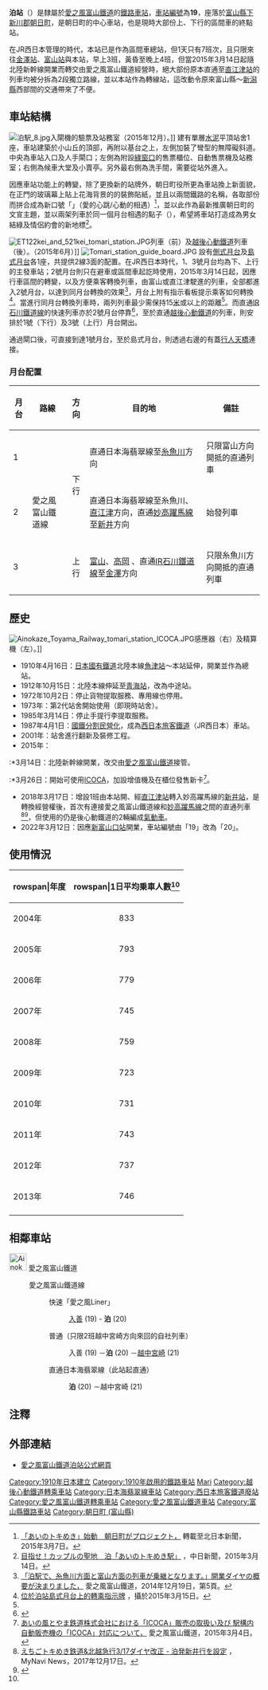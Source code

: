{{Otheruses|subject=愛之風富山鐵道的泊站|other=其他同名車站|泊站}}
{{noteTA
|T=zh-hans:泊站 (富山县);zh-hk:泊站 (富山縣);zh-tw:泊車站 (富山縣);
|1=zh-hans:泊站;zh-hk:泊站;zh-tw:泊車站;
}}

{{日本車站資訊
|公司色     = #00a556
|文字色     =
|站名       = 泊站
|圖片       = 泊駅 2.jpg
|pxl        = 
|圖片說明   = 泊站外貌（2015年12月）
|日文原名   = 泊
|平假名     = とまり
|羅馬拼音   = Tomari
|副站名     = 
|前一站     = 19 [[入善站|入善]]
|前一站距離 = 5.2
|後一站距離 = 4.7
|後一站     = [[越中宮崎站|越中宮崎]] 21
|電報略號   = トマ
|車站編號   = 20
|所屬公司   = [[愛之風富山鐵道|愛之風富山鐵道]]
|所屬路線   = {{color|#00a556|■}}[[愛之風富山鐵道線|愛之風富山鐵道線]]<br/>{{color|#3782bd|■}}[[日本海翡翠線|日本海翡翠線]]（直通）
|距離       = 90.7公里（起點站：[[俱利伽羅站|俱利伽羅]]）<br />108.5公里（起點站：[[金澤站|金澤]]）<br />285.1
|起站       = [[米原站|米原]]
|所在地     = [[富山縣|富山縣]][[下新川郡|下新川郡]][[朝日町_(富山縣)|朝日町]]平柳字阿原631
|車站構造   = [[地面車站|地面車站]]
|月台配置   = 2面3線
|啟用年月日 = 1910年4月16日
|廢止年月日 =
|上下車人次 = 746
|統計年度   = 2013年<ref name="toyama">[http://www.pref.toyama.jp/sections/1015/lib/almanac/almanac_25/_10/_dat/1nenkan_dat148.xls 富山縣統計年鑑] {{Wayback|url=http://www.pref.toyama.jp/sections/1015/lib/almanac/almanac_25/_10/_dat/1nenkan_dat148.xls |date=20150715183613 }}，第10章，項目10-2。</ref>
|備註       = 直營站
}}

'''泊站'''（{{jpn|j=泊駅|hg=とまりえき|rm=Tomari eki|f=y}}）是隸屬於[[愛之風富山鐵道|愛之風富山鐵道]]的[[鐵路車站|鐵路車站]]，[[車站編號|車站編號]]為'''19'''，座落於[[富山縣|富山縣]][[下新川郡|下新川郡]][[朝日町|朝日町]]，是朝日町的中心車站，也是現時大部份上、下行的區間車的終點站。

在JR西日本管理的時代，本站已是作為區間車總站，但1天只有7班次，且只限來往[[金澤站|金澤站]]、[[富山站_(日本)|富山站]]與本站，早上3班，黃昏至晚上4班，但當2015年3月14日起隨北陸新幹線開業而轉交由愛之風富山鐵道經營時，絕大部份原本直通至[[直江津站|直江津站]]的列車均被分拆為2段獨立路線，並以本站作為轉線站，這改動令原來富山縣～[[新潟縣|新潟縣]]西部間的交通帶來了不便。

==車站結構==
[[File:泊駅_8.jpg|thumb]]入閘機的驗票及站務室（2015年12月）。]]
建有單層[[水泥|水泥]]平頂站舍1座，車站建築於小山丘的頂部，再附以基台之上，左側加裝了彎型的無障礙斜道。中央為車站入口及人手閘口；左側為附設[[綠窗口|綠窗口]]的售票櫃位、自動售票機及站務室；右側為候車大堂及小賣亭。另外最右側為洗手間，需要從站外進入。

因應車站功能上的轉變，除了更換新的站牌外，朝日町役所更為車站換上新面貌，在正門的玻璃幕上貼上花海背景的的裝飾貼紙，並且以兩間鐵路的名稱，各取部份而拼合成為新口號「{{lang|ja|あいのトキめき}}」（愛的心跳/心動的相遇）<ref>[http://www.hokurikushinkansen-navi.jp/pc/news/article.php?id=NEWS0000001246 「あいのトキめき」始動　朝日町がプロジェクト，] {{Wayback|url=http://www.hokurikushinkansen-navi.jp/pc/news/article.php?id=NEWS0000001246 |date=20191211082155 }}轉載至北日本新聞，2015年3月7日。{{ja}}</ref>，並以此作為最新推廣朝日町的文宣主題，並以兩架列車於同一個月台相遇的點子（{{lang-ja|出会い}}），希望將車站打造成為男女結綠及情侶約會的新地標<ref name="chunichi">[http://www.chunichi.co.jp/hokuriku/article/news/CK2015031402100007.html 目指せ！カップルの聖地　泊「あいのトキめき駅」] {{webarchive|url=https://web.archive.org/web/20150320144705/http://www.chunichi.co.jp/hokuriku/article/news/CK2015031402100007.html |date=2015-03-20 }}，中日新聞，2015年3月14日。{{ja}}</ref>。

[[File:ET122kei_and_521kei_tomari_station.JPG|thumb]]列車（前）及[[越後心動鐵道|越後心動鐵道]]列車（後）。（2015年6月）]]
[[File:Tomari_station_guide_board.JPG|thumb]]
設有[[側式月台|側式月台]]及[[島式月台|島式月台]]各1座，共提供2線3面的配置。在JR西日本時代，1、3號月台均為下、上行的主發車站；2號月台則只在避車或區間車起訖時使用，2015年3月14日起，因應行車區間的轉變，以及方便乘客轉換列車，由富山或直江津駛進的列車，全部都進入2號月台，以達到同月台轉換的效果<ref>[http://www.toyama-railway.jp/news/daiya.pdf 「泊駅で、糸魚川方面と富山方面の列車が乗継となります。」開業ダイヤの概要が決まりました，] {{Wayback|url=http://www.toyama-railway.jp/news/daiya.pdf |date=20141219161619 }}愛之風富山鐵道，2014年12月19日，第5頁。</ref>，月台上附有指示看板提示乘客如何轉換<ref>[http://stat.ameba.jp/user_images/20150314/22/oozekitaku/df/53/j/o0480064013244880489.jpg 位於泊站島式月台上的轉乘指示牌] {{Wayback|url=http://stat.ameba.jp/user_images/20150314/22/oozekitaku/df/53/j/o0480064013244880489.jpg |date=20150402165005 }}，攝於2015年3月15日。</ref>。當進行同月台轉換列車時，兩列列車最少需保持15[[公尺|米]]或以上的距離<ref name="chunichi"/>。而直通[[IR石川鐵道線|IR石川鐵道線]]的快速列車亦於2號月台停靠<ref name="tomari">{{Cite web |url=http://ainokaze.co.jp/pc/pdf/timetable_tomari.pdf |title=泊站時間表及月台使用位置。 |access-date=2015-04-25 |archive-date=2019-11-14 |archive-url=https://web.archive.org/web/20191114201056/https://ainokaze.co.jp/pc/pdf/timetable_tomari.pdf |dead-url=no }}</ref>，至於直通[[越後心動鐵道|越後心動鐵道]]的列車，則安排於1號（下行）及3號（上行）月台開出。

通過閘口後，可直接到達1號月台，至於島式月台，則透過右邊的有蓋[[行人天橋|行人天橋]]連接。

===月台配置===
{| rules="rows" class="wikitable"
!月台!!路線!!方向!!目的地!!備註
|-
! 1
| rowspan="4"|{{color|#00a556|■}}愛之風富山鐵道線
| rowspan="2" style="text-align:center" | 下行
| 直通{{color|#3782bd|■}}日本海翡翠線至[[糸魚川站|糸魚川]]方向
| 只限富山方向開抵的直通列車
|-
! rowspan="2"| 2
| 直通{{color|#3782bd|■}}日本海翡翠線至糸魚川、[[直江津站|直江津]]方向，直通{{color|#35c98e|■}}[[妙高躍馬線|妙高躍馬線]]至[[新井站_(新潟縣)|新井]]方向
| rowspan="2"|始發列車
|-
| rowspan="2" style="text-align:center" | 上行
| rowspan="2" |[[富山站_(日本)|富山]]、[[高岡站|高岡]] 、直通{{color|#3782bd|■}}[[IR石川鐵道線|IR石川鐵道線]]至[[金澤站|金澤]]方向
|-
! 3
| 只限糸魚川方向開抵的直通列車
|}

== 歷史 ==
[[File:Ainokaze_Toyama_Railway_tomari_station_ICOCA.JPG|thumb]]感應器（右）及精算機（左）。]]
* 1910年4月16日：[[日本國有鐵道|日本國有鐵道]]北陸本線[[魚津站|魚津站]]～本站延伸，開業並作為總站。
* 1912年10月15日：北陸本線伸延至[[青海站_(新潟縣)|青海站]]，改為中途站。
* 1972年10月2日：停止貨物提取服務、{{link-ja|日東紡織|日東紡績}}專用線也停用。
* 1973年：第2代站舍開始使用（即現時站舍）。
* 1985年3月14日：停止手提行李提取服務。
* 1987年4月1日：[[國鐵分割民營化|國鐵分割民營化]]，成為[[西日本旅客鐵道|西日本旅客鐵道]]（JR西日本）車站。
* 2001年：站舍進行翻新及裝修工程。
* 2015年：
:*3月14日：北陸新幹線開業，改交由[[愛之風富山鐵道|愛之風富山鐵道]]接管。
:*3月26日：開始可使用[[ICOCA|ICOCA]]，加設增值機及在櫃位發售新卡<ref>[http://ainokaze.co.jp/860 あいの風とやま鉄道株式会社における「ICOCA」販売の取扱い及び 駅構内自動販売機の「ICOCA」対応について，] {{Wayback|url=http://ainokaze.co.jp/860 |date=20200925023206 }}愛之風富山鐵道，2015年3月4日。{{ja}}</ref>。
* 2018年3月17日：增設1班由本站開、經[[直江津站|直江津站]]轉入妙高躍馬線的[[新井站_(新潟縣)|新井站]]，是轉換經營權後，首次有連接愛之風富山鐵道線和[[妙高躍馬線|妙高躍馬線]]之間的直通列車<ref>[https://news.mynavi.jp/article/20171217-558684/ えちごトキめき鉄道&北越急行3/17ダイヤ改正 - 泊発新井行を設定] {{Wayback|url=https://news.mynavi.jp/article/20171217-558684/ |date=20200425075748 }}，MyNavi News，2017年12月17日。{{ja}}</ref><ref>{{Cite web|url=https://web.archive.org/web/*/http://www.echigo-tokimeki.co.jp/userfiles/elfinder/information/20171215_kaisei.pdf|title=2018年3月ダイヤ改正について|accessdate=2017-12-15|date=2017-12-15|format=PDF|publisher=えちごトキめき鉄道|archiveurl=https://web.archive.org/web/20171215121214/http://www.echigo-tokimeki.co.jp/userfiles/elfinder/information/20171215_kaisei.pdf|archivedate=2017-12-15}}</ref>，但使用的仍是後心動鐵道的2輛編成[[氣動車|氣動車]]。
* 2022年3月12日：因應[[新富山口站|新富山口站]]開業，車站編號由「19」改為「20」。

== 使用情況 ==
{| class="wikitable"
|-
!rowspan|年度
!rowspan|1日平均乗車人數<ref name="toyama"/>
|-
|2004年
|style="text-align:center;"|833
|-
|2005年
|style="text-align:center;"|793
|-
|2006年
|style="text-align:center;"|779
|-
|2007年
|style="text-align:center;"|745
|-
|2008年
|style="text-align:center;"|759
|-
|2009年
|style="text-align:center;"|723
|-
|2010年
|style="text-align:center;"|731
|-
|2011年
|style="text-align:center;"|743
|-
|2012年
|style="text-align:center;"|737
|-
|2013年
|style="text-align:center;"|746
|-
|}

==相鄰車站==
;[[File:Ainokaze_Toyama_Railway_logo.png|35px]] 愛之風富山鐵道
: {{color|#00a556|■}}愛之風富山鐵道線
:: 快速「愛之風Liner」
::: [[入善站|入善]] (19) - '''泊''' (20)
:: {{color|#999|■}}普通（只限2班越中宮崎方向來回的自社列車）
::: 入善 (19) －'''泊''' (20) －[[越中宮崎站|越中宮崎]] (21)
:: 直通{{color|#3782bd|■}}日本海翡翠線（此站起直通）
::: '''泊''' (20) －越中宮崎 (21)

==注釋==
{{reflist}}

==外部連結==
*[http://ainokaze.co.jp/guide/tomari 愛之風富山鐵道泊站公式網頁] {{Wayback|url=http://ainokaze.co.jp/guide/tomari |date=20150702053306 }} {{ja}}

{{愛之風富山鐵道線}}
{{日本海翡翠線}}
{{Portal bar|日本|日本鐵路|富山|鐵路}}
[[Category:1910年日本建立|Category:1910年日本建立]]
[[Category:1910年啟用的鐵路車站|Category:1910年啟用的鐵路車站]]
[[Category:日本鐵路車站_To|Mari]]
[[Category:越後心動鐵道轉乘車站|Category:越後心動鐵道轉乘車站]]
[[Category:日本海翡翠線車站|Category:日本海翡翠線車站]]
[[Category:西日本旅客鐵道廢站|Category:西日本旅客鐵道廢站]]
[[Category:愛之風富山鐵道轉乘車站|Category:愛之風富山鐵道轉乘車站]]
[[Category:愛之風富山鐵道車站|Category:愛之風富山鐵道車站]]
[[Category:富山縣鐵路車站|Category:富山縣鐵路車站]]
[[Category:朝日町_(富山縣)|Category:朝日町 (富山縣)]]
{{Commonscat|Tomari Station (Toyama)}}
{{DEFAULTSORT:Tomari}}